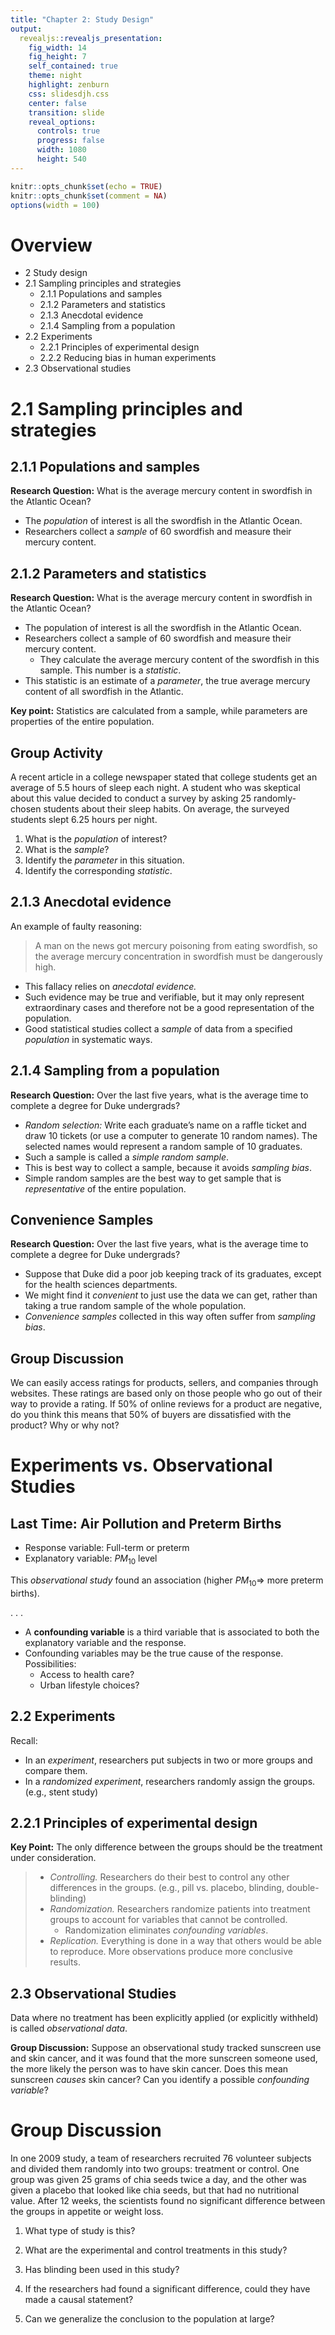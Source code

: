 ```yaml
---
title: "Chapter 2: Study Design"
output: 
  revealjs::revealjs_presentation:
    fig_width: 14 
    fig_height: 7
    self_contained: true
    theme: night
    highlight: zenburn
    css: slidesdjh.css
    center: false
    transition: slide
    reveal_options:
      controls: true
      progress: false
      width: 1080
      height: 540
---
```


```r
knitr::opts_chunk$set(echo = TRUE)
knitr::opts_chunk$set(comment = NA)
options(width = 100)
```

# Overview

- 2 Study design
- 2.1 Sampling principles and strategies
   - 2.1.1 Populations and samples
   - 2.1.2 Parameters and statistics
   - 2.1.3 Anecdotal evidence
   - 2.1.4 Sampling from a population
- 2.2 Experiments
   - 2.2.1 Principles of experimental design
   - 2.2.2 Reducing bias in human experiments
- 2.3 Observational studies


# 2.1 Sampling principles and strategies

## 2.1.1 Populations and samples

**Research Question:** What is the average mercury content in swordfish in the Atlantic Ocean?

- The *population* of interest is all the swordfish in the Atlantic Ocean.
- Researchers collect a *sample* of 60 swordfish and measure their mercury content.


## 2.1.2 Parameters and statistics

**Research Question:** What is the average mercury content in swordfish in the Atlantic Ocean?

- The population of interest is all the swordfish in the Atlantic Ocean.
- Researchers collect a sample of 60 swordfish and measure their mercury content.
    - They calculate the average mercury content of the swordfish in this sample. This number is a *statistic*.
- This statistic is an estimate of a *parameter*, the true average mercury content of all swordfish in the Atlantic.

**Key point:** Statistics are calculated from a sample, while parameters are properties of the entire population.

## Group Activity

A recent article in a college newspaper stated that college students get an average of 5.5 hours of sleep each night. A student who was skeptical about this value decided to conduct a survey by asking 25 randomly-chosen students about their sleep habits. On average, the surveyed students slept 6.25 hours per night. 

1. What is the *population* of interest?
2. What is the *sample*?
3. Identify the *parameter* in this situation.
4. Identify the corresponding *statistic*.

## 2.1.3 Anecdotal evidence

An example of faulty reasoning:

> A man on the news got mercury poisoning from eating swordfish, so the average mercury concentration in swordfish must be dangerously high.

- This fallacy relies on *anecdotal evidence.*
- Such evidence may be true and verifiable, but it may only represent extraordinary cases and therefore not be a good representation of the population.
- Good statistical studies collect a *sample* of data from a specified *population* in systematic ways.

## 2.1.4 Sampling from a population

**Research Question:** Over the last five years, what is the average time to complete a degree for Duke undergrads?

- *Random selection:* Write each graduate’s name on a raffle ticket and draw 10 tickets (or use a computer to generate 10 random names). The selected names would represent a random sample of 10 graduates.
- Such a sample is called a *simple random sample*.
- This is best way to collect a sample, because it avoids *sampling bias*.
- Simple random samples are the best way to get sample that is *representative* of the entire population.

## {data-background-image="https://openintro-ims.netlify.app/02-data-design_files/figure-html/pop-to-sample-1.png" data-background-size="contain"}

## Convenience Samples

**Research Question:** Over the last five years, what is the average time to complete a degree for Duke undergrads?

- Suppose that Duke did a poor job keeping track of its graduates, except for the health sciences departments.
- We might find it *convenient* to just use the data we can get, rather than taking a true random sample of the whole population.
- *Convenience samples* collected in this way often suffer from *sampling bias*.

## {data-background-image="https://openintro-ims.netlify.app/02-data-design_files/figure-html/pop-to-sub-sample-graduates-1.png" data-background-size="contain"}

## Group Discussion

We can easily access ratings for products, sellers, and companies through websites. These ratings are based only on those people who go out of their way to provide a rating. If 50% of online reviews for a product are negative, do you think this means that 50% of buyers are dissatisfied with the product? Why or why not?

# Experiments vs. Observational Studies

## Last Time: Air Pollution and Preterm Births

- Response variable: Full-term or preterm
- Explanatory variable: $PM_{10}$ level

This *observational study* found an association (higher $PM_{10} \Rightarrow$ more preterm births).

. . .

- A **confounding variable** is a third variable that is associated to both the explanatory variable and the response. 
- Confounding variables may be the true cause of the response. Possibilities:
    - Access to health care?
    - Urban lifestyle choices?

## 2.2 Experiments

Recall:

- In an *experiment*, researchers put subjects in two or more groups and compare them.
- In a *randomized experiment*, researchers randomly assign the groups. (e.g., stent study)

## 2.2.1 Principles of experimental design

**Key Point:** The only difference between the groups should be the treatment under consideration.

>- *Controlling.* Researchers do their best to control any other differences in the groups. (e.g., pill vs. placebo, blinding, double-blinding)
>- *Randomization.* Researchers randomize patients into treatment groups to account for variables that cannot be controlled.
>    - Randomization eliminates *confounding variables*.
>- *Replication.* Everything is done in a way that others would be able to reproduce. More observations produce more conclusive results.

## 2.3 Observational Studies

Data where no treatment has been explicitly applied (or explicitly withheld) is called *observational data*.

**Group Discussion:** Suppose an observational study tracked sunscreen use and skin cancer, and it was found that the more sunscreen someone used, the more likely the person was to have skin cancer. Does this mean sunscreen *causes* skin cancer? Can you identify a possible *confounding variable*?

## {data-background-image="https://openintro-ims.netlify.app/images/randsampValloc.png" data-background-size="contain"}


# Group Discussion

In one 2009 study, a team of researchers recruited 76 volunteer subjects and divided them randomly into two groups: treatment or control. One group was given 25 grams of chia seeds twice a day, and the other was given a placebo that looked like chia seeds, but that had no nutritional value. After 12 weeks, the scientists found no significant difference between the groups in appetite or weight loss.

1. What type of study is this?

2. What are the experimental and control treatments in this study?

3. Has blinding been used in this study?

4. If the researchers had found a significant difference, could they have made a causal statement? 

5. Can we generalize the conclusion to the population at large?

